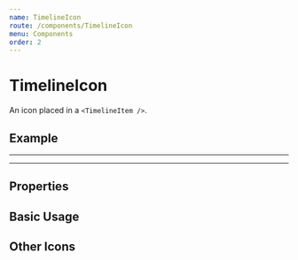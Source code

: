 ```yaml
---
name: TimelineIcon
route: /components/TimelineIcon
menu: Components
order: 2
---
```



# TimelineIcon

An icon placed in a `<TimelineItem />`.

## Example

---

<TimelineIcon />

---

## Properties

<PropsTable of={TimelineIcon} />

## Basic Usage

<Playground>
  <TimelineIcon />
</Playground>

## Other Icons

<Playground>
  <TimelineIcon icon="analytics" />
  <TimelineIcon icon="code" />
  <TimelineIcon icon="aid" />
  <TimelineIcon icon="book" />
</Playground>